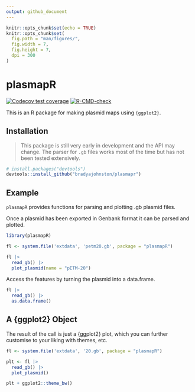 ```yaml
---
output: github_document
---
```



```r
knitr::opts_chunk$set(echo = TRUE)
knitr::opts_chunk$set(
  fig.path = "man/figures/", 
  fig.width = 7, 
  fig.height = 7, 
  dpi = 300
)
```

# plasmapR

<!-- badges: start -->
  [![Codecov test coverage](https://codecov.io/gh/bradyajohnston/plasmapR/branch/main/graph/badge.svg)](https://app.codecov.io/gh/bradyajohnston/plasmapR?branch=main)
  [![R-CMD-check](https://github.com/bradyajohnston/plasmapR/actions/workflows/R-CMD-check.yaml/badge.svg)](https://github.com/bradyajohnston/plasmapR/actions/workflows/R-CMD-check.yaml)
  <!-- badges: end -->


This is an R package for making plasmid maps using `{ggplot2}`.

## Installation 

> This package is still very early in development and the API may change. The 
> parser for `.gb` files works most of the time but has not been tested 
> extensively.

```r
# install.packages("devtools")
devtools::install_github("bradyajohnston/plasmapr")
```


## Example

`plasmapR` provides functions for parsing and plotting .gb plasmid files. 

Once a plasmid has been exported in Genbank format it can be parsed and plotted.

```r
library(plasmapR)

fl <- system.file('extdata', 'petm20.gb', package = "plasmapR")

fl |> 
  read_gb() |> 
  plot_plasmid(name = "pETM-20")
```


Access the features by turning the plasmid into a data.frame.
```r
fl |> 
  read_gb() |> 
  as.data.frame()
```

## A {ggplot2} Object

The result of the call is just a {ggplot2} plot, which you can further customise 
to your liking with themes, etc.
```r
fl <- system.file('extdata', '20.gb', package = "plasmapR")

plt <- fl |> 
  read_gb() |> 
  plot_plasmid()

plt + ggplot2::theme_bw()
```


